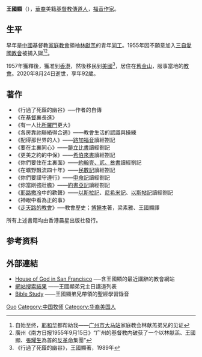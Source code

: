'''王國顯'''（{{bd|1927年|12月|2020年|8月24日|catIdx=W王}}），[[華裔|華裔]]美籍[[基督教|基督教]][[傳道人|傳道人]]，[[福音|福音]][[作家|作家]]。

== 生平 ==
早年是[[中國|中國]]基督教[[家庭教會|家庭教會]]領袖[[林獻羔|林獻羔]]的青年[[同工|同工]]。1955年因不願意加入[[三自愛國教會|三自愛國教會]]被捕入獄<ref>自始至终，[[耶和华|耶和华]]都帮助我——[[广州市|广州市]][[大马站|大马站]]家庭教会林献羔弟兄的见证</ref><ref>廣州《南方日报1955年9月15日》“广州的基督教内破获了一个以林献羔、王國顯、[[張耀生|張耀生]]為首的[[反革命|反革命]]集團”</ref>。

1957年獲釋後，獲准到[[香港|香港]]，然後移民到[[美國|美國]]<ref>《行過了死蔭的幽谷》，王國顯著，1989年</ref>，居住在[[舊金山|舊金山]]，服事當地的[[教會|教會]]。2020年8月24日逝世，享年92歲。

==著作==
*《行過了死蔭的幽谷》──作者的自傳
*《在[[基督|基督]]裏長進》
*《有一人比[[所羅門|所羅門]]更大》 
*《各房靠祂聯絡得合適》——教會生活的認識與操練
*《配得那世界的人》——[[路加福音|路加福音]]讀經劄記
*《要在主裏同心》——[[腓立比書|腓立比書]]讀經劄記
*《更美之約的中保》——[[希伯來書|希伯來書]]讀經劄記
*《你們要住在主裏面》——[[約翰壹書|約翰壹、貳、叁書]]讀經劄記
*《在曠野飄流四十年》——[[民數記|民數記]]讀經劄記
*《你們要謹守遵行》——[[申命記|申命記]]讀經劄記 
*《你當剛強壯膽》——[[約書亞記|約書亞記]]讀經劄記
*《[[耶路撒冷|耶路撒冷]]中的歡聲》——[[以斯拉記|以斯拉記]]、[[尼希米記|尼希米記]]、[[以斯帖記|以斯帖記]]讀經劄記
*《神眼中看為正的事》 
*《[[走天路的教會|走天路的教會]]》──教會歷史；[[博饒本|博饒本]]著，梁素雅、王國顯譯
所有上述書籍均由香港晨星出版社發行。

== 参考资料 ==
{{reflist}}

== 外部連結 ==
* [https://web.archive.org/web/20081219102619/http://www.hgsf.net/sunday_message_ch.cfm House of God in San Francisco] ──含王國顯的最近講辭的教會網站
* [http://hgsf.net/search.php?s1=K.H.+Wong&image.x=23&image.y=2 網站搜索結果] {{Wayback|url=http://hgsf.net/search.php?s1=K.H.+Wong&image.x=23&image.y=2 |date=20180312144228 }} ——王國顯弟兄主日講道列表
* [http://hgsf.net/bible_study.php Bible Study] {{Wayback|url=http://hgsf.net/bible_study.php |date=20180312144127 }} ——王國顯弟兄帶領的聖經學習錄音

{{Authority control}}
{{DEFAULTSORT:Wang王}}
[[Category:王姓|Guo]]
[[Category:中国牧师|Category:中国牧师]]
[[Category:华裔美国人|Category:华裔美国人]]